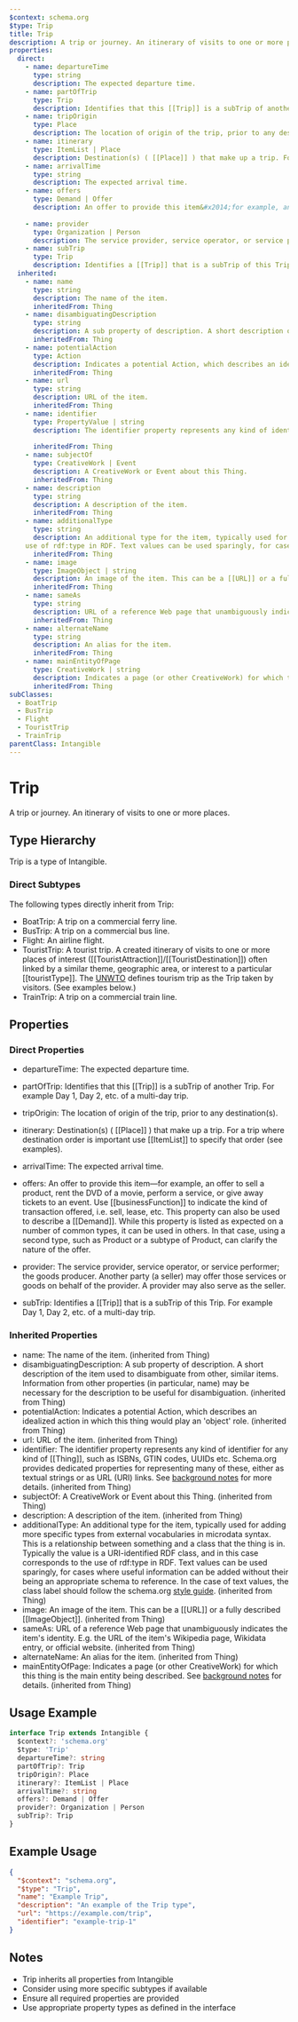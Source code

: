 ```yaml
---
$context: schema.org
$type: Trip
title: Trip
description: A trip or journey. An itinerary of visits to one or more places.
properties:
  direct:
    - name: departureTime
      type: string
      description: The expected departure time.
    - name: partOfTrip
      type: Trip
      description: Identifies that this [[Trip]] is a subTrip of another Trip.  For example Day 1, Day 2, etc. of a multi-day trip.
    - name: tripOrigin
      type: Place
      description: The location of origin of the trip, prior to any destination(s).
    - name: itinerary
      type: ItemList | Place
      description: Destination(s) ( [[Place]] ) that make up a trip. For a trip where destination order is important use [[ItemList]] to specify that order (see examples).
    - name: arrivalTime
      type: string
      description: The expected arrival time.
    - name: offers
      type: Demand | Offer
      description: An offer to provide this item&#x2014;for example, an offer to sell a product, rent the DVD of a movie, perform a service, or give away tickets to an event. Use [[businessFunction]] to indicate the kind of transaction offered, i.e. sell, lease, etc. This property can also be used to describe a [[Demand]]. While this property is listed as expected on a number of common types, it can be used in others. In that case, using a second type, such as Product or a subtype of Product, can clarify the nature of the offer.
      
    - name: provider
      type: Organization | Person
      description: The service provider, service operator, or service performer; the goods producer. Another party (a seller) may offer those services or goods on behalf of the provider. A provider may also serve as the seller.
    - name: subTrip
      type: Trip
      description: Identifies a [[Trip]] that is a subTrip of this Trip.  For example Day 1, Day 2, etc. of a multi-day trip.
  inherited:
    - name: name
      type: string
      description: The name of the item.
      inheritedFrom: Thing
    - name: disambiguatingDescription
      type: string
      description: A sub property of description. A short description of the item used to disambiguate from other, similar items. Information from other properties (in particular, name) may be necessary for the description to be useful for disambiguation.
      inheritedFrom: Thing
    - name: potentialAction
      type: Action
      description: Indicates a potential Action, which describes an idealized action in which this thing would play an 'object' role.
      inheritedFrom: Thing
    - name: url
      type: string
      description: URL of the item.
      inheritedFrom: Thing
    - name: identifier
      type: PropertyValue | string
      description: The identifier property represents any kind of identifier for any kind of [[Thing]], such as ISBNs, GTIN codes, UUIDs etc. Schema.org provides dedicated properties for representing many of these, either as textual strings or as URL (URI) links. See [background notes](/docs/datamodel.html#identifierBg) for more details.
        
      inheritedFrom: Thing
    - name: subjectOf
      type: CreativeWork | Event
      description: A CreativeWork or Event about this Thing.
      inheritedFrom: Thing
    - name: description
      type: string
      description: A description of the item.
      inheritedFrom: Thing
    - name: additionalType
      type: string
      description: An additional type for the item, typically used for adding more specific types from external vocabularies in microdata syntax. This is a relationship between something and a class that the thing is in. Typically the value is a URI-identified RDF class, and in this case corresponds to the
    use of rdf:type in RDF. Text values can be used sparingly, for cases where useful information can be added without their being an appropriate schema to reference. In the case of text values, the class label should follow the schema.org <a href="https://schema.org/docs/styleguide.html">style guide</a>.
      inheritedFrom: Thing
    - name: image
      type: ImageObject | string
      description: An image of the item. This can be a [[URL]] or a fully described [[ImageObject]].
      inheritedFrom: Thing
    - name: sameAs
      type: string
      description: URL of a reference Web page that unambiguously indicates the item's identity. E.g. the URL of the item's Wikipedia page, Wikidata entry, or official website.
      inheritedFrom: Thing
    - name: alternateName
      type: string
      description: An alias for the item.
      inheritedFrom: Thing
    - name: mainEntityOfPage
      type: CreativeWork | string
      description: Indicates a page (or other CreativeWork) for which this thing is the main entity being described. See [background notes](/docs/datamodel.html#mainEntityBackground) for details.
      inheritedFrom: Thing
subClasses:
  - BoatTrip
  - BusTrip
  - Flight
  - TouristTrip
  - TrainTrip
parentClass: Intangible
---
```

# Trip

A trip or journey. An itinerary of visits to one or more places.

## Type Hierarchy

Trip is a type of Intangible.

### Direct Subtypes

The following types directly inherit from Trip:

- BoatTrip: A trip on a commercial ferry line.
- BusTrip: A trip on a commercial bus line.
- Flight: An airline flight.
- TouristTrip: A tourist trip. A created itinerary of visits to one or more places of interest ([[TouristAttraction]]/[[TouristDestination]]) often linked by a similar theme, geographic area, or interest to a particular [[touristType]]. The [UNWTO](http://www2.unwto.org/) defines tourism trip as the Trip taken by visitors.
  (See examples below.)
- TrainTrip: A trip on a commercial train line.

## Properties

### Direct Properties

- departureTime: The expected departure time.
- partOfTrip: Identifies that this [[Trip]] is a subTrip of another Trip.  For example Day 1, Day 2, etc. of a multi-day trip.
- tripOrigin: The location of origin of the trip, prior to any destination(s).
- itinerary: Destination(s) ( [[Place]] ) that make up a trip. For a trip where destination order is important use [[ItemList]] to specify that order (see examples).
- arrivalTime: The expected arrival time.
- offers: An offer to provide this item&#x2014;for example, an offer to sell a product, rent the DVD of a movie, perform a service, or give away tickets to an event. Use [[businessFunction]] to indicate the kind of transaction offered, i.e. sell, lease, etc. This property can also be used to describe a [[Demand]]. While this property is listed as expected on a number of common types, it can be used in others. In that case, using a second type, such as Product or a subtype of Product, can clarify the nature of the offer.
      
- provider: The service provider, service operator, or service performer; the goods producer. Another party (a seller) may offer those services or goods on behalf of the provider. A provider may also serve as the seller.
- subTrip: Identifies a [[Trip]] that is a subTrip of this Trip.  For example Day 1, Day 2, etc. of a multi-day trip.

### Inherited Properties

- name: The name of the item. (inherited from Thing)
- disambiguatingDescription: A sub property of description. A short description of the item used to disambiguate from other, similar items. Information from other properties (in particular, name) may be necessary for the description to be useful for disambiguation. (inherited from Thing)
- potentialAction: Indicates a potential Action, which describes an idealized action in which this thing would play an 'object' role. (inherited from Thing)
- url: URL of the item. (inherited from Thing)
- identifier: The identifier property represents any kind of identifier for any kind of [[Thing]], such as ISBNs, GTIN codes, UUIDs etc. Schema.org provides dedicated properties for representing many of these, either as textual strings or as URL (URI) links. See [background notes](/docs/datamodel.html#identifierBg) for more details.
         (inherited from Thing)
- subjectOf: A CreativeWork or Event about this Thing. (inherited from Thing)
- description: A description of the item. (inherited from Thing)
- additionalType: An additional type for the item, typically used for adding more specific types from external vocabularies in microdata syntax. This is a relationship between something and a class that the thing is in. Typically the value is a URI-identified RDF class, and in this case corresponds to the
    use of rdf:type in RDF. Text values can be used sparingly, for cases where useful information can be added without their being an appropriate schema to reference. In the case of text values, the class label should follow the schema.org <a href="https://schema.org/docs/styleguide.html">style guide</a>. (inherited from Thing)
- image: An image of the item. This can be a [[URL]] or a fully described [[ImageObject]]. (inherited from Thing)
- sameAs: URL of a reference Web page that unambiguously indicates the item's identity. E.g. the URL of the item's Wikipedia page, Wikidata entry, or official website. (inherited from Thing)
- alternateName: An alias for the item. (inherited from Thing)
- mainEntityOfPage: Indicates a page (or other CreativeWork) for which this thing is the main entity being described. See [background notes](/docs/datamodel.html#mainEntityBackground) for details. (inherited from Thing)

## Usage Example

```typescript
interface Trip extends Intangible {
  $context?: 'schema.org'
  $type: 'Trip'
  departureTime?: string
  partOfTrip?: Trip
  tripOrigin?: Place
  itinerary?: ItemList | Place
  arrivalTime?: string
  offers?: Demand | Offer
  provider?: Organization | Person
  subTrip?: Trip
}
```

## Example Usage

```json
{
  "$context": "schema.org",
  "$type": "Trip",
  "name": "Example Trip",
  "description": "An example of the Trip type",
  "url": "https://example.com/trip",
  "identifier": "example-trip-1"
}
```

## Notes

- Trip inherits all properties from Intangible
- Consider using more specific subtypes if available
- Ensure all required properties are provided
- Use appropriate property types as defined in the interface
